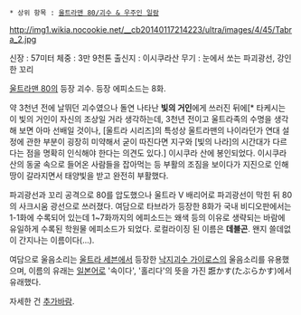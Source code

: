  * 상위 항목 : [[울트라맨 80/괴수 & 우주인 일람]]

http://img1.wikia.nocookie.net/__cb20140117214223/ultra/images/4/45/Tabra_2.jpg

신장 : 57미터
체중 : 3만 9천톤
출신지 : 이시쿠라산
무기 : 눈에서 쏘는 파괴광선, 강인한 꼬리

[[울트라맨 80]]의 등장 괴수. 등장 에피소드는 8화.

약 3천년 전에 날뛰던 괴수였으나 돌연 나타난 '''빛의 거인'''에게 쓰러진 뒤에[* 타케시는 이 빛의 거인이 자신의 조상일 거라 생각하는데, 3천년 전이고 울트라족의 수명을 생각해 보면 아마 선배일 것이나, [울트라 시리즈]의 특성상 울트라맨의 나이라던가 연대 설정에 관한 부분이 굉장히 미약해서 굳이 따진다면 지구와 [빛의 나라]의 시간대가 다르다는 점을 명확히 인식해야 한다는 의견도 있다.] 이시쿠라 산에 봉인되었다. 이시쿠라 산의 동굴 속으로 들어온 사람들을 잡아먹는 등 부활의 조짐을 보이다가 지진으로 인해 땅이 갈라지면서 태양빛을 받고 완전히 부활했다.

파괴광선과 꼬리 공격으로 80를 압도했으나 울트라 V 배리어로 파괴광선이 막힌 뒤 80의 사크시움 광선으로 쓰러졌다. 여담으로 타브라가 등장한 8화가 국내 비디오판에서는 1-1화에 수록되어 있는데 1~7화까지의 에피소드는 왜색 등의 이유로 생략되는 바람에 유일하게 수록된 학원물 에피소드가 되었다. 로컬라이징 된 이름은 '''데블곤'''. 왠지 쓸데없이 간지나는 이름이다(...).

여담으로 울음소리는 [[울트라 세븐]]에서 등장한 [[낙지괴수 가이로스]]의 울음소리를 유용했으며, 이름의 유래는 [[일본어]]로 '속이다', '홀리다'의 뜻을 가진 誑かす(たぶらかす)에서 유래했다.

자세한 건 [[추가바람]].
